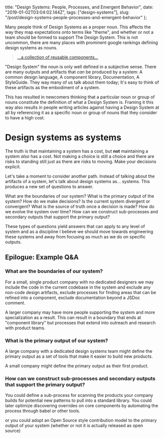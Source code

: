   title:
    "Design Systems: People, Processes, and Emergent Behavior",
  date: "2019-01-02T03:04:02.144Z",
  tags: ["design-systems"],
  slug:
    "/post/design-systems-people-processes-and-emergent-behavior"
};

Many people think of Design Systems as a proper noun. This
affects the way they map expectations onto terms like
"theme", and whether or not a team should be formed to
support The Design System. This is not uncommon, there are
many places with prominent google rankings defining design
systems as nouns.

> [...a collection of reusable components...](https://www.invisionapp.com/inside-design/guide-to-design-systems/)

"Design System" the noun is only well defined in a
subjective sense. There are many outputs and artifacts that
_can_ be produced by a system: A common design language, A
component library, Documentation, A StyleGuide. They way
many of us talk about them today; It's easy to think of
these artifacts as the embodiment of a system.

This has resulted in newcomers thinking that a particular
noun or group of nouns constitute the definition of what a
Design System is. Framing it this way also results in people
writing articles against having a Design System at all by
referencing it as a specific noun or group of nouns that
they consider to have a high cost.

# Design systems as systems

The truth is that maintaining a system has a cost, but
**not** maintaining a system _also_ has a cost. Not making a
choice is still a choice and there are risks to standing
still just as there are risks to moving. Make your decisions
explicit.

Let's take a moment to consider another path. Instead of
talking about the artifacts of a system, let's talk about
design systems as... systems. This produces a new set of
questions to answer.

What are the boundaries of our system? What is the primary
output of the system? How do we make decisions? Is the
current system divergent or convergent? What is the source
of truth once a decision is made? How do we evolve the
system over time? How can we construct sub-processes and
secondary outputs that support the primary output?

These types of questions yield answers that can apply to any
level of system and as a discipline I believe we should move
towards engineering these systems and away from focusing as
much as we do on specific outputs.

## Epilogue: Example Q&A

### What are the boundaries of our system?

For a small, single product company with no dedicated
designers we may include the code in the current codebase in
the system and exclude any non-code design artifacts,
exclude processes for finding areas that can be refined into
a component, exclude documentation beyond a JSDoc comment.

A larger company may have more people supporting the system
and more specialization as a result. This can result in a
boundary that ends at "component library" but processes that
extend into outreach and research with product teams.

### What is the primary output of our system?

A large company with a dedicated design systems team might
define the primary output as a set of tools that make it
easier to build new products.

A small company might define the primary output as their
first product.

### How can we construct sub-processes and secondary outputs that support the primary output?

You could define a sub-process for scanning the products
your company builds for potential new patterns to pull into
a standard library. You could later optimize discovering
overrides on core components by automating the process
through babel or other tools.

or you could adopt an Open Source style contribution model
to the primary output of your system (whether or not it is
actually released as open source)
